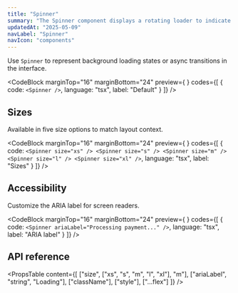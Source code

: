 ```yaml
---
title: "Spinner"
summary: "The Spinner component displays a rotating loader to indicate progress or ongoing activity. It supports various sizes and accessibility labeling."
updatedAt: "2025-05-09"
navLabel: "Spinner"
navIcon: "components"
---
```


Use `Spinner` to represent background loading states or async transitions in the interface.

<CodeBlock
  marginTop="16"
  marginBottom="24"
  preview={
    <Spinner />
  }
  codes={[
    {
      code:
`<Spinner />`,
      language: "tsx",
      label: "Default"
    }
  ]}
/>

## Sizes

Available in five size options to match layout context.

<CodeBlock
  marginTop="16"
  marginBottom="24"
  preview={
    <Row gap="16" center>
      <Spinner size="xs" />
      <Spinner size="s" />
      <Spinner size="m" />
      <Spinner size="l" />
      <Spinner size="xl" />
    </Row>
  }
  codes={[
    {
      code:
`<Spinner size="xs" />
<Spinner size="s" />
<Spinner size="m" />
<Spinner size="l" />
<Spinner size="xl" />`,
      language: "tsx",
      label: "Sizes"
    }
  ]}
/>

## Accessibility

Customize the ARIA label for screen readers.

<CodeBlock
  marginTop="16"
  marginBottom="24"
  preview={
    <Spinner ariaLabel="Processing payment..." />
  }
  codes={[
    {
      code:
`<Spinner ariaLabel="Processing payment..." />`,
      language: "tsx",
      label: "ARIA label"
    }
  ]}
/>

## API reference

<PropsTable
  content={[
    ["size", ["xs", "s", "m", "l", "xl"], "m"],
    ["ariaLabel", "string", "Loading"],
    ["className"],
    ["style"],
    ["...flex"]
  ]}
/>